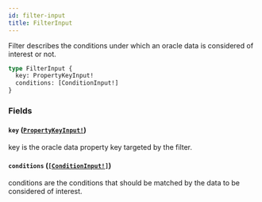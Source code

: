 ```yaml
---
id: filter-input
title: FilterInput
---
```


Filter describes the conditions under which an oracle data is considered of
interest or not.

```graphql
type FilterInput {
  key: PropertyKeyInput!
  conditions: [ConditionInput!]
}
```

### Fields

#### `key` ([`PropertyKeyInput!`](/graphql/inputs/property-key-input))

key is the oracle data property key targeted by the filter.

#### `conditions` ([`[ConditionInput!]`](/graphql/inputs/condition-input))

conditions are the conditions that should be matched by the data to be
considered of interest.
